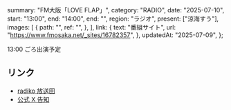   summary: "FM大阪「LOVE FLAP」",
  category: "RADIO",
  date: "2025-07-10",
  start: "13:00",
  end: "14:00",
  end: "",
  region: "ラジオ",
  present: ["涼海すう"],
  images: [
    {
      path: "",
      ref: "",
    },
  ],
  link: {
    text: "番組サイト",
    url: "https://www.fmosaka.net/_sites/16782357",
  },
  updatedAt: "2025-07-09",
};

13:00 ごろ出演予定

## リンク

- [radiko 放送回](https://radiko.jp/share/?sid=FMO&t=20250710130000)
- [公式 X 告知](https://x.com/takanenofficial/status/1942871358289195370)

